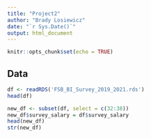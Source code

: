 ---
title: "Project2"
author: "Brady Losiewicz"
date: "`r Sys.Date()`"
output: html_document
---

```{r setup, include=FALSE}
knitr::opts_chunk$set(echo = TRUE)
```

## Data

```{r}
df <- readRDS('FSB_BI_Survey_2019_2021.rds')
head(df)
```

```{r}
new_df <- subset(df, select = c(32:38))
new_df$survey_salary = df$survey_salary
head(new_df)
str(new_df)
```


